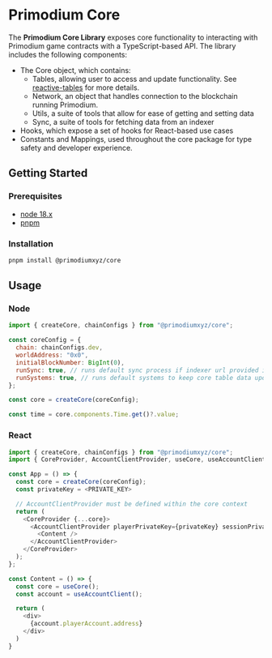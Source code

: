 # Primodium Core

The **Primodium Core Library** exposes core functionality to interacting with
Primodium game contracts with a TypeScript-based API. The library includes the
following components:

- The Core object, which contains:
  - Tables, allowing user to access and update functionality. See
    [reactive-tables](./reactive-tables.mdx) for more details.
  - Network, an object that handles connection to the blockchain running
    Primodium.
  - Utils, a suite of tools that allow for ease of getting and setting data
  - Sync, a suite of tools for fetching data from an indexer
- Hooks, which expose a set of hooks for React-based use cases
- Constants and Mappings, used throughout the core package for type safety and
  developer experience.

## Getting Started

### Prerequisites

- [node 18.x](https://nodejs.org/en/download/)
- [pnpm](https://pnpm.io/installation)

### Installation

```bash copy
pnpm install @primodiumxyz/core
```

## Usage

### Node

```js
import { createCore, chainConfigs } from "@primodiumxyz/core";

const coreConfig = {
  chain: chainConfigs.dev,
  worldAddress: "0x0",
  initialBlockNumber: BigInt(0),
  runSync: true, // runs default sync process if indexer url provided in chain config
  runSystems: true, // runs default systems to keep core table data updated as blockchain state changes
};

const core = createCore(coreConfig);

const time = core.components.Time.get()?.value;
```

### React

```js
import { createCore, chainConfigs } from "@primodiumxyz/core";
import { CoreProvider, AccountClientProvider, useCore, useAccountClient } from "@primodiumxyz/core/react";

const App = () => {
  const core = createCore(coreConfig);
  const privateKey = <PRIVATE_KEY>

  // AccountClientProvider must be defined within the core context
  return (
    <CoreProvider {...core}>
      <AccountClientProvider playerPrivateKey={privateKey} sessionPrivateKey={privateKey}>
        <Content />
      </AccountClientProvider>
    </CoreProvider>
  );
};

const Content = () => {
  const core = useCore();
  const account = useAccountClient();

  return (
    <div>
      {account.playerAccount.address}
    </div>
  )
}

```
